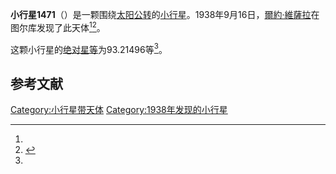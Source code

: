 {{Infobox planet
| bgcolour = #FFFFC0
| name = 1471 Tornio
| symbol = 
| image = 
| caption = 
| discovery = yes
| discovery_ref = 
| discoverer = [[爾約·維薩拉|爾約·維薩拉]]
| discovery_site = [[图尔库|图尔库]] 
| discovered = 1938年9月16日
| designations = yes
| mp_name = 
| named_after = 
| alt_names = 1938 SL1/ 1931 BA / 1949 EK
| mp_category = [[主带小行星|主带小行星]]
| orbit_ref = <ref name="a">[http://ssd.jpl.nasa.gov/sbdb.cgi?sstr=1471 1471 Tornio] {{Wayback|url=http://ssd.jpl.nasa.gov/sbdb.cgi?sstr=1471 |date=20201118200225 }}，小行星數據庫瀏覽器（JPL Small-Body Database Browser）－[[美国国家航空航天局|美国国家航空航天局]]喷气推进实验室</ref>
| epoch = 2456400.5 (2013年4月18日更新)
| aphelion = {{convert|3.0349507|AU|km|3|abbr=on|lk=out}}
| perihelion = {{convert|2.4001767|AU|km|3|abbr=on}}
| semimajor = {{convert|2.7175637|AU|km|3|abbr=on}}
| eccentricity = 0.116791
| period = 1636.319158 [[日|日]]<br />4.48[[儒略年|儒略年]]
| avg_speed = 
| inclination = 13.61961
| asc_node = 322.07762
| mean_anomaly = 
| arg_peri = 93.21496
| satellites = 
| physical_characteristics = yes
| dimensions = 
| mass = 
| density = 
| surface_grav = 
| escape_velocity = 
| sidereal_day = 
| axial_tilt = 
| pole_ecliptic_lat = 
| pole_ecliptic_lon = 
| albedo = 
| temperatures= 
| temp_name1 = 
| mean_temp_1 = 
| max_temp_1 = 
| temp_name2 = 
| max_temp_2 = 
| spectral_type = 
| abs_magnitude = 93.21496
}}

'''小行星1471'''（{{lang-en|1471 Tornio}}）是一颗围绕[[太阳|太阳]][[公转|公转]]的[[小行星|小行星]]。1938年9月16日，[[爾約·維薩拉|爾約·維薩拉]]在图尔库发现了此天体<ref name="a" /><ref>{{cite news|title=小行星列表|url=http://cfa-www.harvard.edu/iau/lists/NumberedMPs.txt|accessdate=2013-07-08|newspaper=哈佛大学|archive-date=2008-05-17|archive-url=https://web.archive.org/web/20080517010638/http://cfa-www.harvard.edu/iau/lists/NumberedMPs.txt|dead-url=no}}</ref>。

这颗小行星的[[绝对星等|绝对星等]]为93.21496等<ref name="a" />。

==参考文献==
{{reflist}}
{{Minor Planet Number|[[小行星1470|小行星1470]]|[[小行星1472|小行星1472]]}}

{{小天体}}

[[Category:小行星带天体|Category:小行星带天体]]
[[Category:1938年发现的小行星|Category:1938年发现的小行星]]

{{asteroid-stub}}